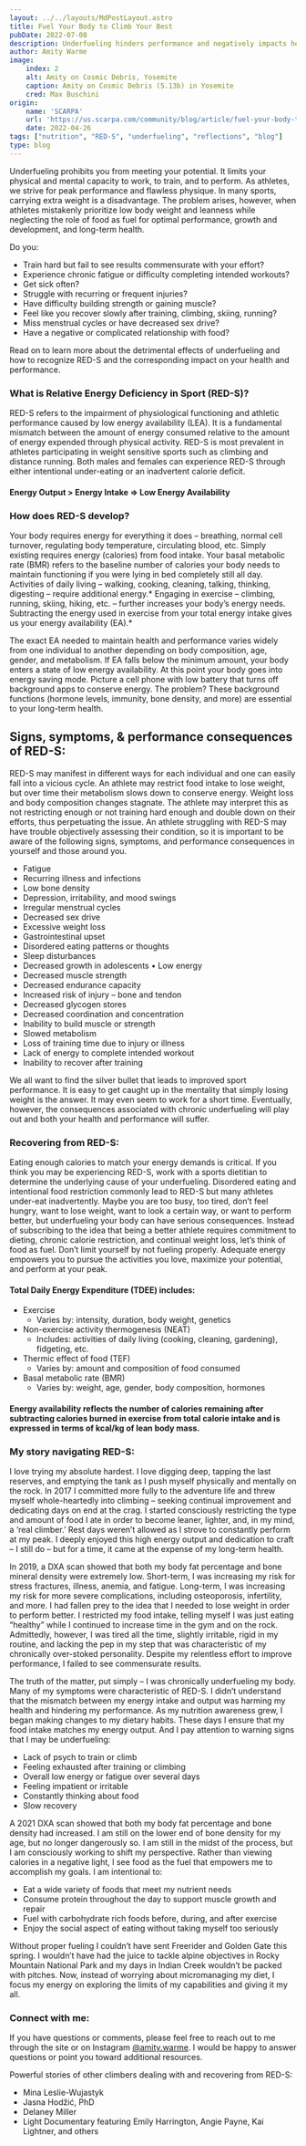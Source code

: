 ```yaml
---
layout: ../../layouts/MdPostLayout.astro
title: Fuel Your Body to Climb Your Best
pubDate: 2022-07-08
description: Underfueling hinders performance and negatively impacts health 
author: Amity Warme
image: 
    index: 2
    alt: Amity on Cosmic Debris, Yosemite
    caption: Amity on Cosmic Debris (5.13b) in Yosemite
    cred: Max Buschini
origin: 
    name: 'SCARPA'
    url: 'https://us.scarpa.com/community/blog/article/fuel-your-body-to-climb-your-best'
    date: 2022-04-26
tags: ["nutrition", "RED-S", "underfueling", "reflections", "blog"]
type: blog
---
```


Underfueling prohibits you from meeting your potential. It limits your physical and mental capacity to work, to train, and to perform. As athletes, we strive for peak performance and flawless physique. In many sports, carrying extra weight is a disadvantage. The problem arises, however, when athletes mistakenly prioritize low body weight and leanness while neglecting the role of food as fuel for optimal performance, growth and development, and long-term health.

Do you:
* Train hard but fail to see results commensurate with your effort?
* Experience chronic fatigue or difficulty completing intended workouts?
* Get sick often?
* Struggle with recurring or frequent injuries?
* Have difficulty building strength or gaining muscle?
* Feel like you recover slowly after training, climbing, skiing, running?
* Miss menstrual cycles or have decreased sex drive?
* Have a negative or complicated relationship with food?

Read on to learn more about the detrimental effects of underfueling and how to recognize RED-S and the corresponding impact on your health and performance.

### What is Relative Energy Deficiency in Sport (RED-S)?

RED-S refers to the impairment of physiological functioning and athletic performance caused by low energy availability (LEA). It is a fundamental mismatch between the amount of energy consumed relative to the amount of energy expended through physical activity. RED-S is most prevalent in athletes participating in weight sensitive sports such as climbing and distance running. Both males and females can experience RED-S through either intentional under-eating or an inadvertent calorie deficit.

#### Energy Output > Energy Intake => Low Energy Availability

### How does RED-S develop?

Your body requires energy for everything it does – breathing, normal cell turnover, regulating body temperature, circulating blood, etc. Simply existing requires energy (calories) from food intake. Your basal metabolic rate (BMR) refers to the baseline number of calories your body needs to maintain functioning if you were lying in bed completely still all day. Activities of daily living – walking, cooking, cleaning, talking, thinking, digesting – require additional energy.* Engaging in exercise – climbing, running, skiing, hiking, etc. – further increases your body’s energy needs. Subtracting the energy used in exercise from your total energy intake gives us your energy availability (EA).*

The exact EA needed to maintain health and performance varies widely from one individual to another depending on body composition, age, gender, and metabolism. If EA falls below the minimum amount, your body enters a state of low energy availability. At this point your body goes into energy saving mode. Picture a cell phone with low battery that turns off background apps to conserve energy. The problem? These background functions (hormone levels, immunity, bone density, and more) are essential to your long-term health.

## Signs, symptoms, & performance consequences of RED-S:

RED-S may manifest in different ways for each individual and one can easily fall into a vicious cycle. An athlete may restrict food intake to lose weight, but over time their metabolism slows down to conserve energy. Weight loss and body composition changes stagnate. The athlete may interpret this as not restricting enough or not training hard enough and double down on their efforts, thus perpetuating the issue. An athlete struggling with RED-S may have trouble objectively assessing their condition, so it is important to be aware of the following signs, symptoms, and performance consequences in yourself and those around you.

* Fatigue
* Recurring illness and infections
* Low bone density
* Depression, irritability, and mood swings
* Irregular menstrual cycles
* Decreased sex drive
* Excessive weight loss
* Gastrointestinal upset
* Disordered eating patterns or thoughts
* Sleep disturbances
* Decreased growth in adolescents • Low energy
* Decreased muscle strength
* Decreased endurance capacity
* Increased risk of injury – bone and tendon
* Decreased glycogen stores
* Decreased coordination and concentration
* Inability to build muscle or strength
* Slowed metabolism
* Loss of training time due to injury or illness
* Lack of energy to complete intended workout
* Inability to recover after training

We all want to find the silver bullet that leads to improved sport performance. It is easy to get caught up in the mentality that simply losing weight is the answer. It may even seem to work for a short time. Eventually, however, the consequences associated with chronic underfueling will play out and both your health and performance will suffer.

### Recovering from RED-S:

Eating enough calories to match your energy demands is critical. If you think you may be experiencing RED-S, work with a sports dietitian to determine the underlying cause of your underfueling. Disordered eating and intentional food restriction commonly lead to RED-S but many athletes under-eat inadvertently. Maybe you are too busy, too tired, don’t feel hungry, want to lose weight, want to look a certain way, or want to perform better, but underfueling your body can have serious consequences. Instead of subscribing to the idea that being a better athlete requires commitment to dieting, chronic calorie restriction, and continual weight loss, let’s think of food as fuel. Don’t limit yourself by not fueling properly. Adequate energy empowers you to pursue the activities you love, maximize your potential, and perform at your peak.

#### Total Daily Energy Expenditure (TDEE) includes:
* Exercise 
  * Varies by: intensity, duration, body weight, genetics
* Non-exercise activity thermogenesis (NEAT) 
  * Includes: activities of daily living (cooking, cleaning, gardening), fidgeting, etc.
* Thermic effect of food (TEF) 
  * Varies by: amount and composition of food consumed
* Basal metabolic rate (BMR) 
  * Varies by: weight, age, gender, body composition, hormones

#### Energy availability reflects the number of calories remaining after subtracting calories burned in exercise from total calorie intake and is expressed in terms of kcal/kg of lean body mass.

### My story navigating RED-S:

I love trying my absolute hardest. I love digging deep, tapping the last reserves, and emptying the tank as I push myself physically and mentally on the rock. In 2017 I committed more fully to the adventure life and threw myself whole-heartedly into climbing – seeking continual improvement and dedicating days on end at the crag. I started consciously restricting the type and amount of food I ate in order to become leaner, lighter, and, in my mind, a ‘real climber.’ Rest days weren’t allowed as I strove to constantly perform at my peak. I deeply enjoyed this high energy output and dedication to craft – I still do – but for a time, it came at the expense of my long-term health.

In 2019, a DXA scan showed that both my body fat percentage and bone mineral density were extremely low. Short-term, I was increasing my risk for stress fractures, illness, anemia, and fatigue. Long-term, I was increasing my risk for more severe complications, including osteoporosis, infertility, and more. I had fallen prey to the idea that I needed to lose weight in order to perform better. I restricted my food intake, telling myself I was just eating “healthy” while I continued to increase time in the gym and on the rock. Admittedly, however, I was tired all the time, slightly irritable, rigid in my routine, and lacking the pep in my step that was characteristic of my chronically over-stoked personality. Despite my relentless effort to improve performance, I failed to see commensurate results.

The truth of the matter, put simply – I was chronically underfueling my body. Many of my symptoms were characteristic of RED-S. I didn’t understand that the mismatch between my energy intake and output was harming my health and hindering my performance. As my nutrition awareness grew, I began making changes to my dietary habits. These days I ensure that my food intake matches my energy output. And I pay attention to warning signs that I may be underfueling:

* Lack of psych to train or climb
* Feeling exhausted after training or climbing
* Overall low energy or fatigue over several days
* Feeling impatient or irritable
* Constantly thinking about food
* Slow recovery

A 2021 DXA scan showed that both my body fat percentage and bone density had increased. I am still on the lower end of bone density for my age, but no longer dangerously so. I am still in the midst of the process, but I am consciously working to shift my perspective. Rather than viewing calories in a negative light, I see food as the fuel that empowers me to accomplish my goals. I am intentional to:

* Eat a wide variety of foods that meet my nutrient needs
* Consume protein throughout the day to support muscle growth and repair
* Fuel with carbohydrate rich foods before, during, and after exercise
* Enjoy the social aspect of eating without taking myself too seriously

Without proper fueling I couldn’t have sent Freerider and Golden Gate this spring. I wouldn’t have had the juice to tackle alpine objectives in Rocky Mountain National Park and my days in Indian Creek wouldn’t be packed with pitches. Now, instead of worrying about micromanaging my diet, I focus my energy on exploring the limits of my capabilities and giving it my all.

### Connect with me:

If you have questions or comments, please feel free to reach out to me through the site or on Instagram [@amity.warme](https://www.instagram.com/amity.warme/). I would be happy to answer questions or point you toward additional resources.

Powerful stories of other climbers dealing with and recovering from RED-S:

* Mina Leslie-Wujastyk
* Jasna Hodžić, PhD
* Delaney Miller
* Light Documentary featuring Emily Harrington, Angie Payne, Kai Lightner, and others
